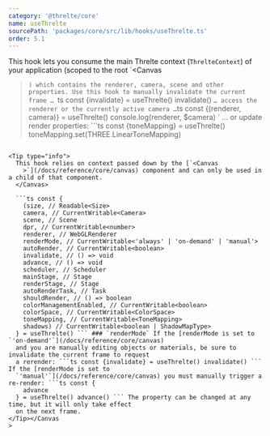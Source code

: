 ```yaml
---
category: '@threlte/core'
name: useThrelte
sourcePath: 'packages/core/src/lib/hooks/useThrelte.ts'
order: 5.1
---
```


This hook lets you consume the main Threlte context (`ThrelteContext`) of your application (scoped
to the root `<Canvas

> `) which contains the renderer, camera, scene and other properties. Use this hook to manually
invalidate the current frame … `ts const {invalidate} = useThrelte() invalidate() `… access the
renderer or the currently active camera …`ts const {(renderer, camera)} = useThrelte() console.log(renderer,
> $camera) ` … or update render properties: ```ts const {toneMapping} = useThrelte() toneMapping.set(THREE.LinearToneMapping)

````### Usage

<Tip type="info">
  This hook relies on context passed down by the [`<Canvas
    >`](/docs/reference/core/canvas) component and can only be used in a child of that component.
  </Canvas>

  ```ts const {
    (size, // Readable<Size>
    camera, // CurrentWritable<Camera>
    scene, // Scene
    dpr, // CurrentWritable<number>
    renderer, // WebGLRenderer
    renderMode, // CurrentWritable<'always' | 'on-demand' | 'manual'>
    autoRender, // CurrentWritable<boolean>
    invalidate, // () => void
    advance, // () => void
    scheduler, // Scheduler
    mainStage, // Stage
    renderStage, // Stage
    autoRenderTask, // Task
    shouldRender, // () => boolean
    colorManagementEnabled, // CurrentWritable<boolean>
    colorSpace, // CurrentWritable<ColorSpace>
    toneMapping, // CurrentWritable<ToneMapping>
    shadows) // CurrentWritable<boolean | ShadowMapType>
  } = useThrelte() ``` ### `renderMode` If the [renderMode is set to `'on-demand'`](/docs/reference/core/canvas)
  and you are manually editing objects or materials, be sure to invalidate the current frame to request
  a rerender: ```ts const {invalidate} = useThrelte() invalidate() ``` If the [renderMode is set to
  `'manual'`](/docs/reference/core/canvas) you must manually trigger a re-render: ```ts const {
    advance
  } = useThrelte() advance() ``` The property can be changed at any time, but it will only take effect
  on the next frame.
</Tip></Canvas
>
````
